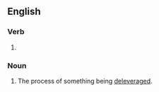 ==English==

===Verb===
{{head|en|verb form}}

# {{present participle of|en|deleverage|nocat=1}}

===Noun===
{{en-noun|~}}

# The process of something being [[deleverage]]d.